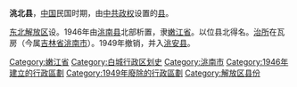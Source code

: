 '''洮北县'''，[[中国|中国]]民国时期，由[[中共政权|中共政权]]设置的[[县|县]]。

[[东北解放区|东北解放区]]设。1946年由[[洮南县|洮南县]]北部析置，隶[[嫩江省_(解放区)|嫩江省]]。以位县北得名。[[治所|治所]]在瓦房（今属[[吉林省|吉林省]][[洮南市|洮南市]]）。1949年撤销，并入[[洮安县|洮安县]]。 

{{吉林行政区划小作品}}
{{DEFAULTSORT:T}}
[[Category:嫩江省|Category:嫩江省]]
[[Category:白城行政区划史|Category:白城行政区划史]]
[[Category:洮南市|Category:洮南市]]
[[Category:1946年建立的行政區劃|Category:1946年建立的行政區劃]]
[[Category:1949年廢除的行政區劃|Category:1949年廢除的行政區劃]]
[[Category:解放区县份|Category:解放区县份]]